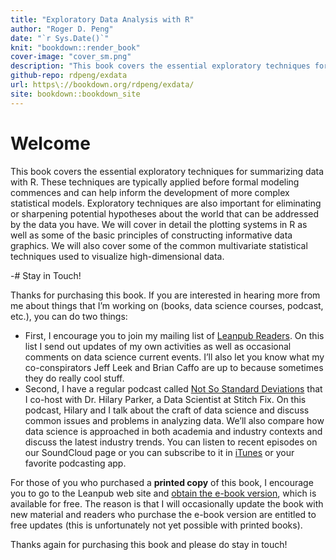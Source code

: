 ```yaml
---
title: "Exploratory Data Analysis with R"
author: "Roger D. Peng"
date: "`r Sys.Date()`"
knit: "bookdown::render_book"
cover-image: "cover_sm.png"
description: "This book covers the essential exploratory techniques for summarizing data with R. These techniques are typically applied before formal modeling commences and can help inform the development of more complex statistical models. Exploratory techniques are also important for eliminating or sharpening potential hypotheses about the world that can be addressed by the data you have. We will cover in detail the plotting systems in R as well as some of the basic principles of constructing informative data graphics. We will also cover some of the common multivariate statistical techniques used to visualize high-dimensional data."
github-repo: rdpeng/exdata
url: https\://bookdown.org/rdpeng/exdata/
site: bookdown::bookdown_site
---
```


# Welcome

This book covers the essential exploratory techniques for summarizing data with R. These techniques are typically applied before formal modeling commences and can help inform the development of more complex statistical models. Exploratory techniques are also important for eliminating or sharpening potential hypotheses about the world that can be addressed by the data you have. We will cover in detail the plotting systems in R as well as some of the basic principles of constructing informative data graphics. We will also cover some of the common multivariate statistical techniques used to visualize high-dimensional data.


-# Stay in Touch!

Thanks for purchasing this book. If you are interested in
hearing more from me about things that I'm working on (books, data
science courses, podcast, etc.), you can do two things:

* First, I encourage you to join my mailing list of [Leanpub Readers](http://eepurl.com/bAJ3zj). On this list I send out updates of my own activities as well as occasional comments on data science current events. I'll also let you know what my co-conspirators Jeff Leek and Brian Caffo are up to because sometimes they do really cool stuff.
* Second, I have a regular podcast called [Not So Standard Deviations](https://soundcloud.com/nssd-podcast) that I co-host with Dr. Hilary Parker, a Data Scientist at Stitch Fix. On this podcast, Hilary and I talk about the craft of data science and discuss common issues and problems in analyzing data. We'll also compare how data science is approached in both academia and industry contexts and discuss the latest industry trends.  You can listen to recent episodes on our SoundCloud page or you can subscribe to it in [iTunes](https://itunes.apple.com/us/podcast/not-so-standard-deviations/id1040614570) or your favorite podcasting app.

For those of you who purchased a **printed copy** of this book, I encourage you to go to the Leanpub web site and [obtain the e-book version](https://leanpub.com/exdata), which is available for free. The reason is that I will occasionally update the book with new material and readers who purchase the e-book version are entitled to free updates (this is unfortunately not yet possible with printed books).

Thanks again for purchasing this book and please do stay in touch!
